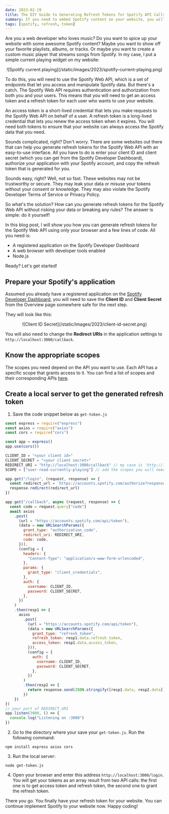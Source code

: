 ```yaml
---
date: 2023-02-19
title: The DIY Guide to Generating Refresh Tokens for Spotify API Calls
summary: If you need to embed Spotify content on your website, you will need a refresh token for the API calls. Some websites offer a simple interface for this, but they may expose your data. Here is how you can do it yourself
tags: [spotify, refresh, token]
---
```


Are you a web developer who loves music? Do you want to spice up your website with some awesome Spotify content? Maybe you want to show off your favorite playlists, albums, or tracks. Or maybe you want to create a custom music player that streams songs from Spotify. In my case, I put a simple current playing widget on my website:

<center>
  ![Spotify current playing](/static/images/2023/spotify-current-playing.png)
</center>

To do this, you will need to use the Spotify Web API, which is a set of endpoints that let you access and manipulate Spotify data. But there's a catch. The Spotify Web API requires authentication and authorization from both you and your users. This means that you will need to get an access token and a refresh token for each user who wants to use your website.

An access token is a short-lived credential that lets you make requests to the Spotify Web API on behalf of a user. A refresh token is a long-lived credential that lets you renew the access token when it expires. You will need both tokens to ensure that your website can always access the Spotify data that you need.

Sounds complicated, right? Don't worry. There are some websites out there that can help you generate refresh tokens for the Spotify Web API with an easy-to-use interface. All you have to do is enter your client ID and client secret (which you can get from the Spotify Developer Dashboard), authorize your application with your Spotify account, and copy the refresh token that is generated for you.

Sounds easy, right? Well, not so fast. These websites may not be trustworthy or secure. They may leak your data or misuse your tokens without your consent or knowledge. They may also violate the Spotify Developer Terms of Service or Privacy Policy.

So what's the solution? How can you generate refresh tokens for the Spotify Web API without risking your data or breaking any rules? The answer is simple: do it yourself!

In this blog post, I will show you how you can generate refresh tokens for the Spotify Web API using only your browser and a few lines of code. All you need is:

- A registered application on the Spotify Developer Dashboard
- A web browser with developer tools enabled
- Node.js

Ready? Let's get started!

## Prepare your Spotify's application

Assumed you already have a registered application on the [Spotify Developer Dashboard](https://developer.spotify.com), you will need to save the **Client ID** and **Client Secret** from the Overview page somewhere safe for the next step.

They will look like this:

<center>![Client ID Secret](/static/images/2023/client-id-secret.png)</center>

You will also need to change the **Redirect URIs** in the application settings to `http://localhost:3000/callback`.

## Know the appropriate scopes

The scopes you need depend on the API you want to use. Each API has a specific scope that grants access to it. You can find a list of scopes and their corresponding APIs [here](https://developer.spotify.com/documentation/general/guides/authorization/scopes/).

## Create a local server to get the generated refresh token

1. Save the code snippet below as `get-token.js`

```javascript
const express = require("express")
const axios = require("axios")
const cors = require("cors")

const app = express()
app.use(cors())

CLIENT_ID = "<your client id>"
CLIENT_SECRET = "<your client secret>"
REDIRECT_URI = "http://localhost:3000/callback" // my case is 'http://localhost:3000/callback'
SCOPE = ["user-read-currently-playing"] // add the scopes you will need for your API calls

app.get("/login", (request, response) => {
  const redirect_url = `https://accounts.spotify.com/authorize?response_type=code&client_id=${CLIENT_ID}&scope=${SCOPE}&state=123456&redirect_uri=${REDIRECT_URI}&prompt=consent`
  response.redirect(redirect_url)
})

app.get("/callback", async (request, response) => {
  const code = request.query["code"]
  await axios
    .post(
      (url = "https://accounts.spotify.com/api/token"),
      (data = new URLSearchParams({
        grant_type: "authorization_code",
        redirect_uri: REDIRECT_URI,
        code: code,
      })),
      (config = {
        headers: {
          "Content-Type": "application/x-www-form-urlencoded",
        },
        params: {
          grant_type: "client_credentials",
        },
        auth: {
          username: CLIENT_ID,
          password: CLIENT_SECRET,
        },
      })
    )
    .then(resp1 => {
      axios
        .post(
          (url = "https://accounts.spotify.com/api/token"),
          (data = new URLSearchParams({
            grant_type: "refresh_token",
            refresh_token: resp1.data.refresh_token,
            access_token: resp1.data.access_token,
          })),
          (config = {
            auth: {
              username: CLIENT_ID,
              password: CLIENT_SECRET,
            },
          })
        )
        .then(resp2 => {
          return response.send(JSON.stringify([resp1.data, resp2.data]))
        })
    })
})
// your port of REDIRECT_URI
app.listen(3000, () => {
  console.log("Listening on :3000")
})
```

2. Go to the directory where your save your `get-token.js`. Run the following command:

```shell
npm install express axios cors
```

3. Run the local server:

```shell
node get-token.js
```

4. Open your browser and enter this address `http://localhost:3000/login`. You will get your tokens as an array result from two API calls: the first one is to get access token and refresh token, the second one to grant the refresh token.

There you go. You finally have your refresh token for your website. You can continue implement Spotify to your website now. Happy coding!
